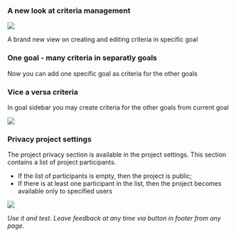 
### A new look at criteria management

![](/ANewLookAtCriteria.png)

A brand new view on creating and editing criteria in specific goal

### One goal - many criteria in separatly goals

Now you can add one specific goal as criteria for the other goals

### Vice a versa criteria

In goal sidebar you may create criteria for the other goals from current goal

![](/VersaCriteria.png)

### Privacy project settings

The project privacy section is available in the project settings. This section contains a list of project participants.

- If the list of participants is empty, then the project is public;
- If there is at least one participant in the list, then the project becomes available only to specified users

![](/PrivacyProjectSettings.png)

_Use it and test. Leave feedback at any time via button in footer from any page._
